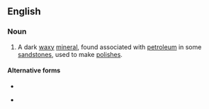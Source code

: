 ==English==

===Noun===
{{en-noun|~}}

# {{lb|en|mineral}} A dark [[waxy]] [[mineral]], found associated with [[petroleum]] in some [[sandstone]]s, used to make [[polish]]es.
#: {{syn|en|earthwax|mineral wax}}

====Alternative forms====
* {{l|en|ozokerite}}
* {{l|en|ozokerit}} {{q|archaic}}